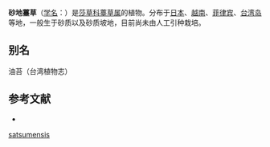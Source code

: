 {{Speciesbox
| name = 砂地薹草
| status = 
| status_system = 
| image =
| genus = Carex
| species = satsumensis
| authority = Franch. et Sav.
}}

'''砂地薹草'''（[[学名|学名]]：{{lang|la|''Carex satsumensis''}}）是[[莎草科|莎草科]][[薹草属|薹草属]]的植物。分布于[[日本|日本]]、[[越南|越南]]、[[菲律宾|菲律宾]]、[[台湾岛|台湾岛]]等地，一般生于砂质以及砂质坡地，目前尚未由人工引种栽培。

== 别名 ==
油苔（台湾植物志）

== 参考文献 ==
<div class="references-small">
* {{cite web| url =http://www.bioinfo.cn/db05/KmzwSpecies.php?action=view&id=6238| title =砂地薹草| work =《中国高等植物数据库全库》| publisher =中国科学院微生物研究所| author =昆明植物研究所| accessdate =2009-02-24| deadurl =yes| archiveurl =https://web.archive.org/web/20160305033152/http://www.bioinfo.cn/db05/KmzwSpecies.php?action=view&id=6238| archivedate =2016-03-05}}
</div>
{{Taxonbar|from=Q1035921}}

{{DEFAULTSORT:Carex satsumensis}}
[[Category:薹草属|satsumensis]]


{{Carex-stub}}